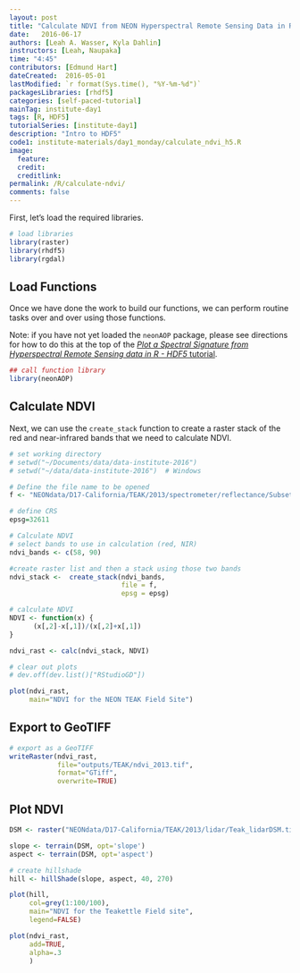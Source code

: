 ```yaml
---
layout: post
title: "Calculate NDVI from NEON Hyperspectral Remote Sensing Data in R"
date:   2016-06-17
authors: [Leah A. Wasser, Kyla Dahlin]
instructors: [Leah, Naupaka]
time: "4:45"
contributors: [Edmund Hart]
dateCreated:  2016-05-01
lastModified: `r format(Sys.time(), "%Y-%m-%d")`
packagesLibraries: [rhdf5]
categories: [self-paced-tutorial]
mainTag: institute-day1
tags: [R, HDF5]
tutorialSeries: [institute-day1]
description: "Intro to HDF5"
code1: institute-materials/day1_monday/calculate_ndvi_h5.R
image:
  feature:
  credit:
  creditlink:
permalink: /R/calculate-ndvi/
comments: false
---
```


First, let's load the required libraries.

```r

# load libraries
library(raster)
library(rhdf5)
library(rgdal)

```

## Load Functions

Once we have done the work to build our functions, we can perform routine tasks
over and over using those functions.

Note: if you have not yet loaded the `neonAOP` package, please see directions 
for how to do this at the top of the 
<a href="{{ site.basurl }}/R/plot-spectral-signature/" target="_blank"> *Plot a Spectral Signature from Hyperspectral Remote Sensing data in R - HDF5* tutorial</a>. 

```r

## call function library
library(neonAOP)

```

## Calculate NDVI

Next, we can use the `create_stack` function to create a raster stack of the
red and near-infrared bands that we need to calculate NDVI.

```r

# set working directory
# setwd("~/Documents/data/data-institute-2016")
# setwd("~/data/data-institute-2016")  # Windows

# Define the file name to be opened
f <- "NEONdata/D17-California/TEAK/2013/spectrometer/reflectance/Subset3NIS1_20130614_100459_atmcor.h5"

# define CRS
epsg=32611

# Calculate NDVI
# select bands to use in calculation (red, NIR)
ndvi_bands <- c(58, 90)

#create raster list and then a stack using those two bands
ndvi_stack <-  create_stack(ndvi_bands,
                            file = f,
                            epsg = epsg)

# calculate NDVI
NDVI <- function(x) {
	  (x[,2]-x[,1])/(x[,2]+x[,1])
}

ndvi_rast <- calc(ndvi_stack, NDVI)

# clear out plots
# dev.off(dev.list()["RStudioGD"])

plot(ndvi_rast,
     main="NDVI for the NEON TEAK Field Site")


```

## Export to GeoTIFF

```r

# export as a GeoTIFF
writeRaster(ndvi_rast,
            file="outputs/TEAK/ndvi_2013.tif",
            format="GTiff",
            overwrite=TRUE)

```

## Plot NDVI

```r

DSM <- raster("NEONdata/D17-California/TEAK/2013/lidar/Teak_lidarDSM.tif")  

slope <- terrain(DSM, opt='slope')
aspect <- terrain(DSM, opt='aspect')

# create hillshade
hill <- hillShade(slope, aspect, 40, 270)

plot(hill,
     col=grey(1:100/100),
     main="NDVI for the Teakettle Field site",
     legend=FALSE)

plot(ndvi_rast,
     add=TRUE,
     alpha=.3
     )
```
